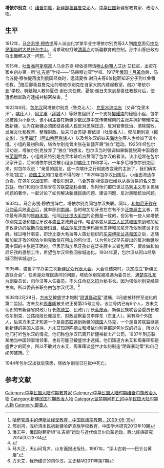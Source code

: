 '''塔依尔别克'''（{{bd|19世纪|？|20世纪|1944年前|}}）[[维吾尔族|维吾尔族]]，[[新疆|新疆]][[鄯善县|鄯善县]][[鲁克沁镇|鲁克沁]]人，[[中华民国|中华民国]]新疆省教育家、政治人物。

==生平==
1912年，[[马合苏提·穆依提|马合苏提·穆依提]]等人派迪化学堂毕业生塔依尔别克等3人到[[南京|南京]]面见[[中华民国临时大总统|中华民国临时大总统]][[孙中山|孙中山]]，请求政府打破[[清真寺|清真寺]]对新疆教育的控制，孙中山答应政府将出面解决这一问题。<ref>[http://www.zgmzyx.com/html/report/94658-1.htm 哈萨克族中的伊斯兰经堂教育，中国民族宗教网，2009-05-19]{{dead link|date=2017年12月 |bot=InternetArchiveBot |fix-attempted=yes }}</ref><ref>邢剑鸿，浅析清末民初新疆哈萨克族学校教育，中国学术研究2013年10期</ref>

1915年，[[吐鲁番|吐鲁番]][[阿斯塔那乡|阿斯塔那]]人马合苏提·穆依提聘请[[喀山|喀山]][[鞑靼人|鞑靼人]]艾达·艾拉尼，出资在家乡创办第一所“[[扎吉德|扎吉德]]”学校——“马赫穆迪亚”学校。1917年[[俄国十月革命|俄国十月革命]]后，马合苏提·穆依提再度到俄国经商时，邀请夏依·谢日夫等6位鞑靼知识分子到吐鲁番任教。<ref>潘志平，俄国鞑靼斯坦“扎吉德”运动与近代维吾尔启蒙运动，西北民族研究2014(3):23-34</ref>随后鄯善县鲁克沁的塔依尔别克在自家大院内建起教室，创办“塔依尔亚”学校，聘鞑靼人教师夏依·谢日夫任教，夏依·谢日夫来到鄯善任教数月后，便遭杨增新政府逮捕并秘密杀害。<ref>{{Cite web |url=http://minzu.people.com.cn/GB/166721/11782875.html |title=赵志研，塔塔尔族知识分子：点燃新疆新式教育运动的火把，人民网，2010-06-04 |access-date=2016-10-13 |archive-url=https://web.archive.org/web/20161019014027/http://minzu.people.com.cn/GB/166721/11782875.html |archive-date=2016-10-19 |dead-url=yes }}</ref>

1922年8月，[[包尔汉|包尔汉]]同塔依尔别克（鲁克沁人）、[[克里木琼哈吉|克里木琼哈吉]]（又译“克里木汗”，[[喀什|喀什]]人）、[[阿尤甫|阿尤甫]]（[[拜城|拜城]]人）等好友组织了一个支持[[樊耀南|樊耀南]]的秘密小组，包尔汉被推为小组长，该小组主要在新疆少数民族中宣传樊耀南的主张并拥护樊耀南主政新疆，认为在新疆必须团结各族人民反对民族压迫、反对官僚政治、清除腐败、发展文化和教育、整理财政。后来马合苏提·穆依提（吐鲁番人）、郁尼斯别克（[[郁文彬|郁文彬]]）、[[沙里福汗|沙里福汗]]（[[阿山|阿山]][[哈萨克族|哈萨克族]]人）以及包尔汉的妹夫[[海达尔|海达尔]]等人也参加了该小组。小组的最初阶段，塔依尔别克曾主张在新疆开展“独立”运动。1925年经包尔汉劝说，塔依尔别克放弃了“独立”的想法，包尔汉当时强调如果新疆脱离中国酒会被[[英国|英国]]吞食，小组成员特别是克里木琼哈吉赞同了包尔汉的看法。该小组常在包尔汉家开会，后来塔依尔别克被小组派到[[喀什|喀什]]工作和学习，一年多后塔依尔别克回来，对包尔汉说：“亲爱的朋友，这一次喀什之行彻底改变我的主张了，我们确实不能‘独立’，[[帝国主义|帝国主义]]的口是进不得的呀！”1929年包尔汉出国后，小组由海达尔负责。在包尔汉出国前，塔依尔别克、马合苏提·穆依提已经以从事贸易的名义去[[苏联|苏联]]。他们和包尔汉后曾在苏联[[莫斯科|莫斯科]]会面，当时他们都已读过[[马列主义|马列主义]]有关民族问题的著作，一起讨论了如何解决新疆民族问题、建设问题、反对黑暗统治问题。{{r|one|page=122、140-141}}

1933年，马合苏提·穆依提阵亡，塔依尔别克同包尔汉失联。{{r|one|page=147-148}}同年，[[和加尼牙孜|和加尼牙孜]]在[[马仲英|马仲英]]兵败[[奇台|奇台]]后，就率部到[[南疆|南疆]]。当时和加尼牙孜左右有不少[[泛突厥主义|泛突厥主义]]者，其中最有声势的是[[马木提·穆依提|麻木提]]，他同[[沙比提大毛拉|沙比提大毛拉]]的企图是一致的，但另有一些人如塔依尔别克主张和加尼牙孜与[[盛世才|盛世才]]政府合作。哈密事变从[[蒙古人民共和国|蒙古人民共和国]]来到和加尼牙孜身边的[[依斯马依|依斯马依]][[伊玛目|伊玛目]]、[[格兹尔尼牙孜|格兹尔尼牙孜]]伊玛目也支持和加尼牙孜依附盛世才政府。{{r|one|page=226-227}}经过喀什事变，即沙比提大毛拉等人策划组织的[[东突厥斯坦伊斯兰共和国|东突伊斯兰共和国]]之后，追随和加尼牙孜的塔依尔别克致信在[[阿山|阿山]]的包尔汉，认为包尔汉早先提出的反对新疆脱离中国的主张是正确的，但表示和加尼牙孜处在泛突厥主义者包围下，很难做和加尼牙孜的思想工作，希望包尔汉早些回省城迪化。1934年夏，包尔汉从阿山经塔城回到省城迪化。{{r|one|page=232-233}}

1935年，盛世才举办第二次[[新疆民众代表大会|新疆民众代表大会]]。大会快结束时，决定成立“新疆民族联合会”，任务是处理民族间的问题，塔依尔别克被推选为委员长，[[满楚克札布|满楚克札布]]为副委员长，包尔汉等人任委员。不久任命[[郑义钧|郑义钧]]为秘书长。因为塔依尔别克经常生病，所以委员长职务由包尔汉代理。{{r|one|page=242、264}}<ref>马大正，天山问穹庐，山东画报出版社，1997年，“深山古刹——巴仑台黄庙”</ref>

1938年2月28日，[[方未艾|方未艾]]被盛世才炮制“[[阴谋暴动案|阴谋暴动案]]”逮捕，3月底被转押至迪化的第二监狱。方未艾和[[周春晖_(新疆)|周春晖]]被关进正房第25号监号。该监号内已有6个人，方未艾认识的有新疆省财政厅厅长[[陈德立|陈德立]]、民政厅厅长[[蓝彦寿|蓝彦寿]]、新疆民族联合会委员长塔依尔别克、公路段段长庞振东、财政监察委员李序东（东北人）。另有两个外国人，后来方未艾才知道一个是自[[苏联|苏联]]逃到新疆的[[德国|德国]]人马克，一个是自苏联监狱逃到新疆的[[美国|美国]]人彼得。方未艾知道陈德立和塔依尔别克都是包尔汉的好友，所以向他们打听包尔汉的情况，他们称包尔汉已离开新疆裕新土产公司，1937年到苏联某地当中国领事馆领事，也有可能已被盛世才逮捕。他们知道方未艾和周春晖都是盛世才的同乡，所以不敢对方未艾、周春晖谈盛世才如何制造“阴谋暴动案”和自己如何被捕。<ref>方未艾，我所结识的包尔汉，文史精华2011年第7期</ref>

1944年包尔汉出狱后获悉，塔依尔别克已在狱中死亡。{{r|one|page=274-275}}

==参考文献==
{{reflist|refs=
<ref name="one">包尔汉，新疆五十年：包尔汉回忆录，中国文史出版社，1994年</ref>
}}

[[Category:中华民国大陆时期教育家|Category:中华民国大陆时期教育家]]
[[Category:中华民国大陆时期维吾尔族政治人物|Category:中华民国大陆时期维吾尔族政治人物]]
[[Category:新疆民国时期政治人物|Category:新疆民国时期政治人物]]
[[Category:监禁期间死亡的中华民国大陆时期人物|Category:监禁期间死亡的中华民国大陆时期人物]]
[[Category:鄯善人|Category:鄯善人]]